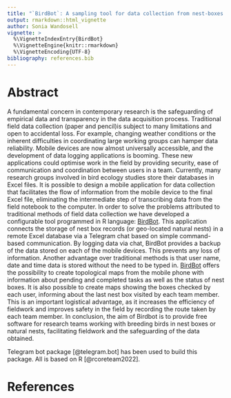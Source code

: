 ```yaml
---
title: "`BirdBot`: A sampling tool for data collection from nest-boxes on the field based on Telegram"
output: rmarkdown::html_vignette
author: Sonia Wandosell
vignette: >
  %\VignetteIndexEntry{BirdBot}
  %\VignetteEngine{knitr::rmarkdown}
  %\VignetteEncoding{UTF-8}
bibliography: references.bib
---
```


# Abstract

::: {align="justify"}
A fundamental concern in contemporary research is the safeguarding of empirical data and transparency in the data acquisition process.
Traditional field data collection (paper and pencil)is subject to many limitations and open to accidental loss.
For example, changing weather conditions or the inherent difficulties in coordinating large working groups can hamper data reliability.
Mobile devices are now almost universally accessible, and the development of data logging applications is booming.
These new applications could optimise work in the field by providing security, ease of communication and coordination between users in a team.
Currently, many research groups involved in bird ecology studies store their databases in Excel files.
It is possible to design a mobile application for data collection that facilitates the flow of information from the mobile device to the final Excel file, eliminating the intermediate step of transcribing data from the field notebook to the computer.
In order to solve the problems attributed to traditional methods of field data collection we have developed a configurable tool programmed in R language: [BirdBot](https://github.com/soniawandosell/BirdBot).
This application connects the storage of nest box records (or geo-located natural nests) in a remote Excel database via a Telegram chat based on simple command-based communication.
By logging data via chat, BirdBot provides a backup of the data stored on each of the mobile devices.
This prevents any loss of information.
Another advantage over traditional methods is that user name, date and time data is stored without the need to be typed in.
[BirdBot](https://github.com/soniawandosell/BirdBot) offers the possibility to create topological maps from the mobile phone with information about pending and completed tasks as well as the status of nest boxes.
It is also possible to create maps showing the boxes checked by each user, informing about the last nest box visited by each team member.
This is an important logistical advantage, as it increases the efficiency of fieldwork and improves safety in the field by recording the route taken by each team member.
In conclusion, the aim of Birdbot is to provide free software for research teams working with breeding birds in nest boxes or natural nests, facilitating fieldwork and the safeguarding of the data obtained.
:::


Telegram bot package [@telegram.bot] has been used to build this package. All is based on R [@rcoreteam2022].

# References

